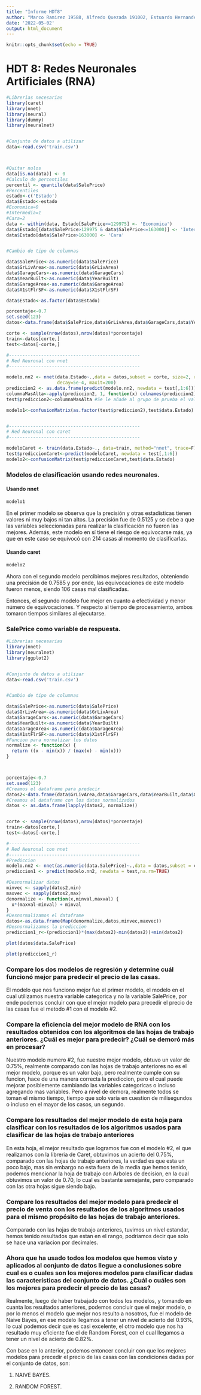 ```yaml
---
title: "Informe HDT8"
author: "Marco Ramirez 19588, Alfredo Quezada 191002, Estuardo Hernandez 19202"
date: '2022-05-02'
output: html_document
---
```


```r
knitr::opts_chunk$set(echo = TRUE)
```

# HDT 8: Redes Neuronales Artificiales (RNA)

```r
#Librerias necesarias
library(caret)
library(nnet)
library(neural)
library(dummy)
library(neuralnet)


#Conjunto de datos a utilizar
data<-read.csv('train.csv')



#Quitar nulos
data[is.na(data)] <- 0
#Calculo de percentiles
percentil <- quantile(data$SalePrice)
#Percentiles
estado<-c('Estado')
data$Estado<-estado
#Economica=0
#Intermedia=1
#Cara=2
data <- within(data, Estado[SalePrice<=129975] <- 'Economica')
data$Estado[(data$SalePrice>129975 & data$SalePrice<=163000)] <- 'Intermedia'
data$Estado[data$SalePrice>163000] <- 'Cara'


#Cambio de tipo de columnas

data$SalePrice<-as.numeric(data$SalePrice)
data$GrLivArea<-as.numeric(data$GrLivArea)
data$GarageCars<-as.numeric(data$GarageCars)
data$YearBuilt<-as.numeric(data$YearBuilt)
data$GarageArea<-as.numeric(data$GarageArea)
data$X1stFlrSF<-as.numeric(data$X1stFlrSF)

data$Estado<-as.factor(data$Estado)

porcentaje<-0.7
set.seed(123)
datos<-data.frame(data$SalePrice,data$GrLivArea,data$GarageCars,data$YearBuilt,data$GarageArea,data$X1stFlrSF,data$Estado)

corte <- sample(nrow(datos),nrow(datos)*porcentaje)
train<-datos[corte,]
test<-datos[-corte,]

#-------------------------------------------------
# Red Neuronal con nnet
#-------------------------------------------------

modelo.nn2 <- nnet(data.Estado~.,data = datos,subset = corte, size=2, rang=0.1,
                   decay=5e-4, maxit=200) 
prediccion2 <- as.data.frame(predict(modelo.nn2, newdata = test[,1:6]))
columnaMasAlta<-apply(prediccion2, 1, function(x) colnames(prediccion2)[which.max(x)])
test$prediccion2<-columnaMasAlta #Se le añade al grupo de prueba el valor de la predicción

modelo1<-confusionMatrix(as.factor(test$prediccion2),test$data.Estado)


#-------------------------------------------------
# Red Neuronal con caret
#-------------------------------------------------

modeloCaret <- train(data.Estado~., data=train, method="nnet", trace=F)
test$prediccionCaret<-predict(modeloCaret, newdata = test[,1:6])
modelo2<-confusionMatrix(test$prediccionCaret,test$data.Estado)


```

### Modelos de clasificación usando redes neuronales.
#### Usando nnet

```r
modelo1
```

En el primer modelo se observa que la precisión y otras estadísticas tienen valores ni muy bajos ni tan altos. La precisión fue de 0.5125 y se debe a que las variables seleccionadas para realizar la clasificación no fueron las mejores. Además, este modelo en sí tiene el riesgo de equivocarse más, ya que en este caso se equivocó con 214 casas al momento de clasificarlas.

#### Usando caret

```r
modelo2
```

Ahora con el segundo modelo percibimos mejores resultados, obteniendo una precisión de 0.7585 y por ende, las equivocaciones de este modelo fueron menos, siendo 106 casas mal clasificadas.

Entonces, el segundo modelo fue mejor en cuanto a efectividad y menor número de equivocaciones. Y respecto al tiempo de procesamiento, ambos tomaron tiempos similares al ejecutarse.



### SalePrice como variable de respuesta.

```r
#Librerias necesarias
library(nnet)
library(neuralnet)
library(ggplot2)


#Conjunto de datos a utilizar
data<-read.csv('train.csv')


#Cambio de tipo de columnas

data$SalePrice<-as.numeric(data$SalePrice)
data$GrLivArea<-as.numeric(data$GrLivArea)
data$GarageCars<-as.numeric(data$GarageCars)
data$YearBuilt<-as.numeric(data$YearBuilt)
data$GarageArea<-as.numeric(data$GarageArea)
data$X1stFlrSF<-as.numeric(data$X1stFlrSF)
#Funcion para normalizar los datos
normalize <- function(x) {
  return ((x - min(x)) / (max(x) - min(x)))
}



porcentaje<-0.7
set.seed(123)
#Creamos el dataframe para predecir
datos2<-data.frame(data$GrLivArea,data$GarageCars,data$YearBuilt,data$GarageArea,data$X1stFlrSF,data$SalePrice)
#Creamos el dataframe con los datos normalizados
datos <- as.data.frame(lapply(datos2, normalize))


corte <- sample(nrow(datos),nrow(datos)*porcentaje)
train<-datos[corte,]
test<-datos[-corte,]

#-------------------------------------------------
# Red Neuronal con nnet
#-------------------------------------------------
#Prediccion
modelo.nn2 <- nnet(as.numeric(data.SalePrice)~.,data = datos,subset = corte, size=2, rang=0.1,decay=5e-4, maxit=200) 
prediccion1 <- predict(modelo.nn2, newdata = test,na.rm=TRUE)

#Desnormalizar datos
minvec <- sapply(datos2,min)
maxvec <- sapply(datos2,max)
denormalize <- function(x,minval,maxval) {
  x*(maxval-minval) + minval
}
#Desnormalizamos el dataframe
datos<-as.data.frame(Map(denormalize,datos,minvec,maxvec))
#Desnormalizamos la prediccion
prediccion1_r<-(prediccion1)*(max(datos2)-min(datos2))+min(datos2)

```

```r
plot(datos$data.SalePrice)
```

```r
plot(prediccion1_r)
```



### Compare los dos modelos de regresión y determine cuál funcionó mejor para predecir el precio de las casas. 

El modelo que nos funciono mejor fue el primer modelo, el modelo en el cual utilizamos nuestra variable categorica y no la variable SalePrice, por ende podemos concluir con que el mejor modelo para precedir el precio de las casas fue el metodo #1 con el modelo #2. 


### Compare  la  eficiencia  del  mejor  modelo  de  RNA  con  los  resultados  obtenidos  con  los algoritmos  de  las  hojas de  trabajo  anteriores.  ¿Cuál  es  mejor  para  predecir?  ¿Cuál  se demoró más en procesar? 

Nuestro modelo numero #2, fue nuestro mejor modelo, obtuvo un valor de 0.75%, realmente comparado con las hojas de trabajo anteriores no es el mejor modelo, porque es un valor bajo, pero realmente cumple con su funcion, hace de una manera correcta la prediccion, pero el cual puede mejorar posiblemente cambiando las variables categoricas o incluso agregando mas variables. Pero a nivel de demora, realmente todos se toman el mismo tiempo, tiempo que solo varia en cuestion de milisegundos o incluso en el mayor de los casos, un segundo. 


### Compare los resultados del mejor modelo de esta hoja para clasificar con los resultados de los algoritmos usados para clasificar de las hojas de trabajo anteriores 


En esta hoja, el mejor resultado que logramos fue con el modelo #2, el que realizamos con la libreria de Caret, obtuvimos un acierto del 0.75%, comparado con las hojas de trabajo anteriores, la verdad es que esta un poco bajo, mas sin embargo no esta fuera de la media que hemos tenido, podemos mencionar la hoja de trabajo con Arboles de decision, en la cual obtuvimos un valor de 0.70, lo cual es bastante semejante, pero comparado con las otra hojas sigue siendo bajo. 


### Compare  los  resultados  del  mejor  modelo  para  predecir  el  precio  de  venta  con  los resultados  de  los  algoritmos  usados  para  el  mismo  propósito  de  las  hojas  de  trabajo anteriores. 


Comparado con las hojas de trabajo anteriores, tuvimos un nivel estandar, hemos tenido resultados que estan en el rango, podriamos decir que solo se hace una variacion por decimales. 



### Ahora que ha usado todos los modelos que hemos visto y aplicados al conjunto de datos llegue a conclusiones sobre cual es o cuales son los mejores modelos para clasificar dadas las  características  del  conjunto  de  datos.  ¿Cuál  o  cuáles  son  los mejores  para  predecir  el precio de las casas? 

Realmente, luego de haber trabajado con todos los modelos, y tomando en cuanta los resultados anteriores, podemos concluir que el mejor modelo, o por lo menos el modelo que mejor nos resulto a nosotros, fue el modelo de Naive Bayes, en ese modelo llegamos a tener un nivel de acierto del 0.93%, lo cual podemos decir que es casi excelente, el otro modelo que nos ha resultado muy eficiente fue el de Random Forest, con el cual llegamos a tener un nivel de acierto de 0.82%. 

Con base en lo anterior, podemos entoncer concluir con que los mejores modelos para precedir el precio de las casas con las condiciones dadas por el conjunto de datos, son: 

1. NAIVE BAYES.

2. RANDOM FOREST.


